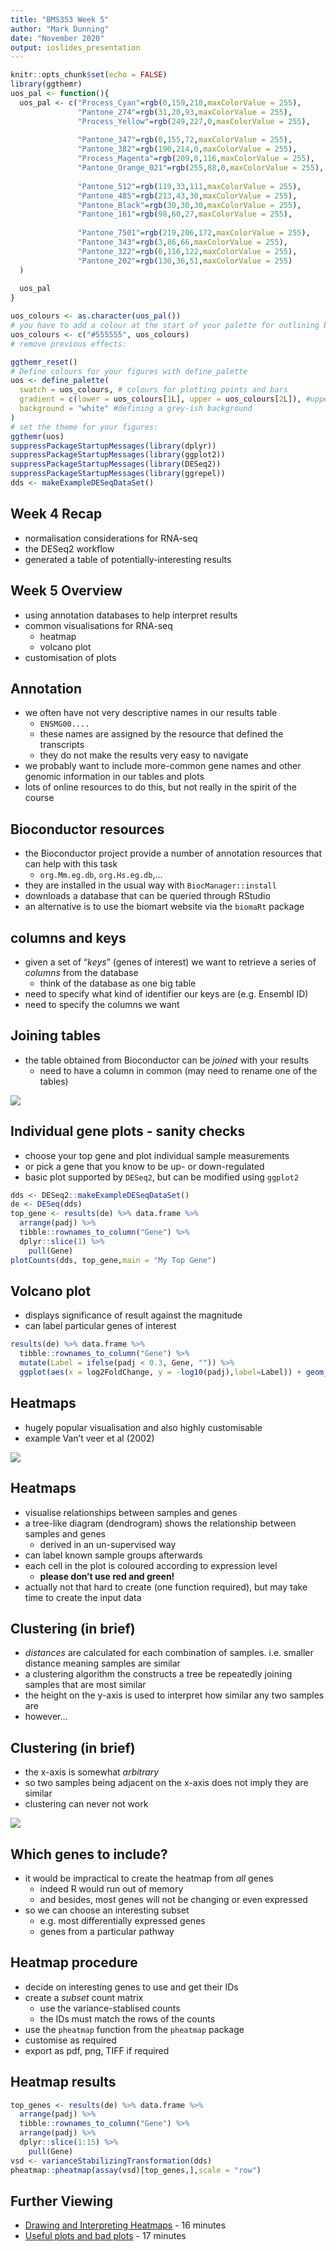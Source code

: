 ```yaml
---
title: "BMS353 Week 5"
author: "Mark Dunning"
date: "November 2020"
output: ioslides_presentation
---
```


```r
knitr::opts_chunk$set(echo = FALSE)
library(ggthemr)
uos_pal <- function(){
  uos_pal <- c("Process_Cyan"=rgb(0,159,218,maxColorValue = 255),
               "Pantone_274"=rgb(31,20,93,maxColorValue = 255),
               "Process_Yellow"=rgb(249,227,0,maxColorValue = 255),
               
               "Pantone_347"=rgb(0,155,72,maxColorValue = 255),
               "Pantone_382"=rgb(190,214,0,maxColorValue = 255),
               "Process_Magenta"=rgb(209,0,116,maxColorValue = 255),
               "Pantone_Orange_021"=rgb(255,88,0,maxColorValue = 255),
               
               "Pantone_512"=rgb(119,33,111,maxColorValue = 255),
               "Pantone_485"=rgb(213,43,30,maxColorValue = 255),
               "Pantone_Black"=rgb(30,30,30,maxColorValue = 255),
               "Pantone_161"=rgb(98,60,27,maxColorValue = 255),
               
               "Pantone_7501"=rgb(219,206,172,maxColorValue = 255),
               "Pantone_343"=rgb(3,86,66,maxColorValue = 255),
               "Pantone_322"=rgb(0,116,122,maxColorValue = 255),
               "Pantone_202"=rgb(130,36,51,maxColorValue = 255)
  )
  
  uos_pal
}

uos_colours <- as.character(uos_pal())
# you have to add a colour at the start of your palette for outlining boxes, we'll use a grey:
uos_colours <- c("#555555", uos_colours)
# remove previous effects:

ggthemr_reset()
# Define colours for your figures with define_palette
uos <- define_palette(
  swatch = uos_colours, # colours for plotting points and bars
  gradient = c(lower = uos_colours[1L], upper = uos_colours[2L]), #upper and lower colours for continuous colours
  background = "white" #defining a grey-ish background 
)
# set the theme for your figures:
ggthemr(uos)
suppressPackageStartupMessages(library(dplyr))
suppressPackageStartupMessages(library(ggplot2))
suppressPackageStartupMessages(library(DESeq2))
suppressPackageStartupMessages(library(ggrepel))
dds <- makeExampleDESeqDataSet()
```

## Week 4 Recap

- normalisation considerations for RNA-seq
- the DESeq2 workflow
- generated a table of potentially-interesting results

## Week 5 Overview

- using annotation databases to help interpret results
- common visualisations for RNA-seq
  + heatmap
  + volcano plot
- customisation of plots

## Annotation

- we often have not very descriptive names in our results table
  + `ENSMG00....`
  + these names are assigned by the resource that defined the transcripts
  + they do not make the results very easy to navigate
- we probably want to include more-common gene names and other genomic information in our tables and plots
- lots of online resources to do this, but not really in the spirit of the course

## Bioconductor resources

- the Bioconductor project provide a number of annotation resources that can help with this task
  + `org.Mm.eg.db`, `org.Hs.eg.db`,...
- they are installed in the usual way with `BiocManager::install`
- downloads a database that can be queried through RStudio
- an alternative is to use the biomart website via the `biomaRt` package

## columns and keys

- given a set of "*keys*" (genes of interest) we want to retrieve a series of *columns* from the database
  + think of the database as one big table
- need to specify what kind of identifier our keys are (e.g. Ensembl ID)
- need to specify the columns we want


## Joining tables

- the table obtained from Bioconductor can be *joined* with your results
  + need to have a column in common (may need to rename one of the tables)

![](https://raw.githubusercontent.com/sheffield-bioinformatics-core/r-crash-course/master/images/left-join.gif)

## Individual gene plots - sanity checks

- choose your top gene and plot individual sample measurements
- or pick a gene that you know to be up- or down-regulated
- basic plot supported by `DESeq2`, but can be modified using `ggplot2`

```r
dds <- DESeq2::makeExampleDESeqDataSet()
de <- DESeq(dds)
top_gene <- results(de) %>% data.frame %>% 
  arrange(padj) %>% 
  tibble::rownames_to_column("Gene") %>% 
  dplyr::slice(1) %>% 
    pull(Gene)
plotCounts(dds, top_gene,main = "My Top Gene")
```

## Volcano plot

- displays significance of result against the magnitude
- can label particular genes of interest

```r
results(de) %>% data.frame %>% 
  tibble::rownames_to_column("Gene") %>% 
  mutate(Label = ifelse(padj < 0.3, Gene, "")) %>% 
  ggplot(aes(x = log2FoldChange, y = -log10(padj),label=Label)) + geom_point() + geom_text_repel()
```

## Heatmaps

- hugely popular visualisation and also highly customisable
- example Van't veer et al (2002)

![](vantveer.PNG)

## Heatmaps

- visualise relationships between samples and genes
- a tree-like diagram (dendrogram) shows the relationship between samples and genes
  + derived in an un-supervised way
- can label known sample groups afterwards
- each cell in the plot is coloured according to expression level
  + **please don't use red and green!**
- actually not that hard to create (one function required), but may take time to create the input data
  
## Clustering (in brief)
  
- *distances* are calculated for each combination of samples. i.e. smaller distance meaning samples are similar
- a clustering algorithm the constructs a tree be repeatedly joining samples that are most similar
- the height on the y-axis is used to interpret how similar any two samples are
- however...

## Clustering (in brief)

- the x-axis is somewhat *arbitrary*
- so two samples being adjacent on the x-axis does not imply they are similar
- clustering can never not work

![](mobile.jpg)
  
## Which genes to include?

- it would be impractical to create the heatmap from *all* genes
  + indeed R would run out of memory
  + and besides, most genes will not be changing or even expressed
- so we can choose an interesting subset 
  + e.g. most differentially expressed genes
  + genes from a particular pathway

## Heatmap procedure

- decide on interesting genes to use and get their IDs
- create a *subset* count matrix
  + use the variance-stablised counts
  + the IDs must match the rows of the counts
- use the `pheatmap` function from the `pheatmap` package
- customise as required
- export as pdf, png, TIFF if required

## Heatmap results

```r
top_genes <- results(de) %>% data.frame %>% 
  arrange(padj) %>% 
  tibble::rownames_to_column("Gene") %>% 
  arrange(padj) %>% 
  dplyr::slice(1:15) %>% 
    pull(Gene)
vsd <- varianceStabilizingTransformation(dds)
pheatmap::pheatmap(assay(vsd)[top_genes,],scale = "row")
```



## Further Viewing


- [Drawing and Interpreting Heatmaps](https://youtu.be/oMtDyOn2TCc) - 16 minutes
- [Useful plots and bad plots](https://youtu.be/46-t2jOYsyY) - 17 minutes

